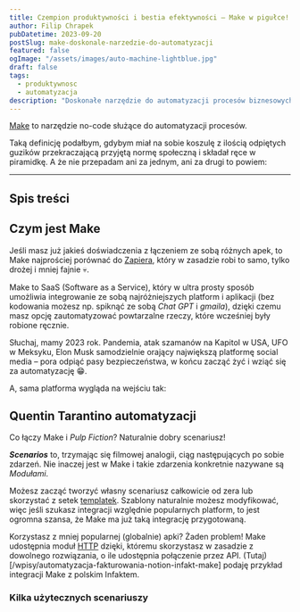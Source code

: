 ```yaml
---
title: Czempion produktywności i bestia efektywności — Make w pigułce!
author: Filip Chrapek
pubDatetime: 2023-09-20
postSlug: make-doskonale-narzedzie-do-automatyzacji
featured: false
ogImage: "/assets/images/auto-machine-lightblue.jpg"
draft: false
tags:
  - produktywnosc
  - automatyzacja
description: "Doskonałe narzędzie do automatyzacji procesów biznesowych, które pomogą Ci sprytnie ograć nudne i powtarzalne zadania. Idealne dla każdego, kto chce usprawnić swoją pracę i ułatwić sobie życie."
---
```




 <a href="https://www.make.com/" target="_blank">Make</a> to narzędzie no-code służące do automatyzacji procesów.

Taką definicję podałbym, gdybym miał na sobie koszulę z ilością odpiętych guzików przekraczającą przyjętą normę społeczną i składał ręce w piramidkę. A że nie przepadam ani za jednym, ani za drugi to powiem:

<BlogPostImage
  src={itsAwesome}
  alt="Gaten mówi, że Make.com jest super"
  figcaption="Ty, kiedy mówisz ludziom o Make.com"
/>

---

## Spis treści

## Czym jest Make

Jeśli masz już jakieś doświadczenia z łączeniem ze sobą różnych apek, to Make najprościej porównać do  <a href="https://zapier.com/" target="_blank">Zapiera</a>, który w zasadzie robi to samo, tylko drożej i mniej fajnie 💀.

Make to SaaS (Software as a Service), który w ultra prosty sposób umożliwia integrowanie ze sobą najróżniejszych platform i aplikacji (bez kodowania możesz np. spiknąć ze sobą *Chat GPT* i
*gmaila*), dzięki czemu masz opcję zautomatyzować powtarzalne rzeczy, które wcześniej były robione ręcznie.

Słuchaj, mamy 2023 rok. Pandemia, atak szamanów na Kapitol w USA, UFO w Meksyku, Elon Musk samodzielnie orający największą platformę social media – pora odpiąć pasy bezpieczeństwa, w końcu zacząć żyć i wziąć się za automatyzację 😁.

A, sama platforma wygląda na wejściu tak:

<BlogPostImage
  src={makePlatform}
  alt="Widok platformy Make po zalogowaniu"
  figcaption="Widok platformy Make po zalogowaniu."
/>

## Quentin Tarantino automatyzacji

Co łączy Make i *Pulp Fiction*? Naturalnie dobry scenariusz!

***Scenarios*** to, trzymając się filmowej analogii, ciąg następujących po sobie zdarzeń. Nie inaczej jest w Make i takie zdarzenia konkretnie nazywane są *Modułami*.

<BlogPostImage
  src={makeScenario}
  alt="Przykładowy scenariusz w Make.com"
  figcaption="Przykładowy scenariusz w Make.com"
/>

Możesz zacząć tworzyć własny scenariusz całkowicie od zera lub skorzystać z setek <a href="https://www.make.com/en/help/scenarios/scenario-templates" target="_blank">templatek</a>. Szablony naturalnie możesz modyfikować, więc jeśli szukasz integracji względnie popularnych platform, to jest ogromna szansa, że Make ma już taką integrację przygotowaną.

Korzystasz z mniej popularnej (globalnie) apki? Żaden problem! Make udostępnia moduł <a href="https://www.make.com/en/help/tools/http" target="_blank"> HTTP</a> dzięki, któremu skorzystasz w zasadzie z dowolnego rozwiązania, o ile udostępnia połączenie przez API. (Tutaj)[/wpisy/automatyzacja-fakturowania-notion-infakt-make] podaję przykład integracji Make z polskim Infaktem.

### Kilka użytecznych scenariuszy
